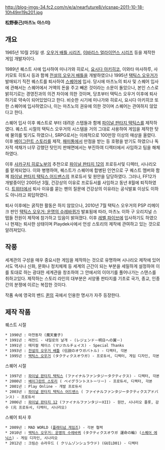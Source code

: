 http://blog-imgs-34.fc2.com/n/e/a/nearfuture8/vlcsnap-2011-10-18-10h49m19s201.jpg

'''松野泰己(마츠노 야스미)'''

== 개요 ==
1965년 10월 25일 생. [[오우거 배틀 사가|오우거 배틀 시리즈]], [[이바리스 얼라이언스 시리즈]] 등을 제작한 게임 개발자이다.

1989년 퀘스트 사에 입사하여 미나가와 히로시, [[요시다 아키히코]], 이와타 마사하루, 사키모토 히토시 등과 함께 [[전설의 오우거 배틀]]을 개발하였으나 1995년 [[택틱스 오우거]]가 발매되기 직전 퀘스트를 퇴사하여 [[스퀘어]]에 입사. 당시에 마츠노의 퇴사 및 스퀘어 입사에 관해서는 스퀘어에서 거액의 돈을 주고 빼온 것이라는 소문이 돌았으나, 본인 스스로 밝히기로는 경영진과의 의견 차이에 의한 것이며, 당초부터 택틱스 오우거 이후에 퇴사하기로 약속이 되어있었다고 한다. 비슷한 시기에 미나가와 히로시, 요시다 아키히코 또한 스퀘어에 입사하였으나, 이는 마츠노의 권유에 의한 것이며 스퀘어는 관여하지 않았다고 한다.

스퀘어 입사 이후 퀘스트로 부터 데려온 스탭들과 함께 [[파이널 판타지 택틱스]]를 제작하였다. 퀘스트 시절의 택틱스 오우거의 시스템을 거의 그대로 사용하여 게임을 제작한 탓에 물의를 빚기도 하였으나, SRPG로서는 이례적으로 100만장 이상의 매상을 올렸다. 이후 [[베이그란트 스토리]]를 제작, [[패미통]]에서 만점을 받는 등 호평을 받기도 하였으나 독자적 색채가 너무 강했던 탓인지 판매면에서는 부진하여 디렉터에서 사임하고 팀을 해체하였다.

이후 [[사카구치 히로노부]]의 추천으로 [[파이널 판타지 12]]의 프로듀서및 디렉터, 시나리오를 맡게되었다. 이와 병행하여, 퀘스트가 스퀘어에 합병된 인연으로 구 퀘스트 멤버와 함께 [[파이널 판타지 택틱스 어드밴스]]의 프로듀서 및 원안을 담당하였다. 그러나, FF12가 개발중이던 2005년 3월, 건강상의 이유로 프로듀서를 사임하고 동년 8월에 퇴직하였다. [[트위터]]에서 퇴사 이유를 묻는 팬의 질문에 건강상의 이유라는 공식발표 이상도 이하도 아니라고 회답하였다.

퇴사 이후에는 굵직한 활동은 하지 않았으나, 2010년 7월 택틱스 오우거의 PSP 리메이크 판인 [[택틱스 오우거: 운명의 수레바퀴]]가 발표됨에 따라, 마츠노 이하 구 오리지널 스탭들 전원이 제작에 참가하고 있음이 밝혀졌다. 이후 [[레벨 파이브(게임 회사)|레벨 파이브]]에 입사하기도 하였으나 현재는 퇴사한 상태이며 Playdek사에서 언성 스토리의 제작에 관여하고 있는 것으로 알려져있다.
== 작풍 ==
세계관의 구성을 매우 중요시한 게임을 제작하는 것으로 유명하며 시나리오 제작에 있어서도 역사나 신화, 문화나 정치체제 등 세계의 근간이 되는 부분을 세밀하게 설정하여 이를 토대로 하는 광대한 세계관을 창조하여 그 안에서의 이야기를 풀어나가는 스탠스를 취하고있다. 제작하는 스토리 라인의 대부분은 서양풍 판타지를 기초로 국가, 종교, 인종간의 분쟁에 이르는 복잡한 것이다.

작품 속에 영국의 밴드 [[퀸(밴드)|퀸]]의 곡에서 인용한 명사가 자주 등장한다.
== 제작 작품 ==
퀘스트 시절
 * 1990년 : 마천동자 (魔天童子)
 * 1991년 : 레전드 - 내일로의 날개 - (レジェンド－明日への翼－)
 * 1991년 : 매지컬 체이스 (マジカルチェイス) - Special Thanks
 * 1993년 : [[전설의 오우거 배틀]] (伝説のオウガバトル) - 디렉터, 각본
 * 1995년 : [[택틱스 오우거]] (タクティクスオウガ) - 프로듀서, 디렉터, 게임 디자인, 각본

스퀘어 시절
 * 1997년 : [[파이널 판타지 택틱스]] (ファイナルファンタジータクティクス) - 디렉터, 각본
 * 2000년 : [[베이그란트 스토리]] ( ベイグラントストーリー) - 프로듀서, 디렉터, 각본
 * 2001년 : Play Online - 개발 프로듀서
 * 2003년 : [[파이널 판타지 택틱스 어드밴스]] ( ファイナルファンタジータクティクスアドバンス) - 프로듀서
 * 2006년 : [[파이널 판타지 12]] (ファイナルファンタジーXII) - 원안, 시나리오 플롯, 감수 (元 프로듀서, 디렉터, 시나리오)

스퀘어 퇴사 후
 * 2009년 : MAD WORLD ([[플래티넘 게임즈]]) - 각본 협력
 * 2010년 : [[택틱스 오우거: 운명의 수레바퀴]] (タクティクスオウガ 運命の輪) ([[스퀘어 에닉스]]) - 게임 디자인, 시나리오
 * 2012년 : 크림슨 슈라우드 ( クリムゾンシュラウド) (GUILD01) - 디렉터

